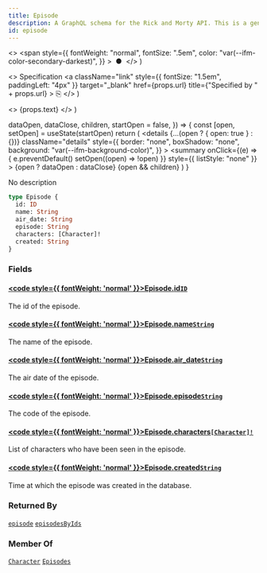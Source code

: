 ```yaml
---
title: Episode
description: A GraphQL schema for the Rick and Morty API. This is a generated file.
id: episode
---
```


  <>
    <span
      style={{
        fontWeight: "normal",
        fontSize: ".5em",
        color: "var(--ifm-color-secondary-darkest)",
      }}
    >
      &nbsp;●&nbsp;
    </span>
  </>
)

  <>
    Specification
    <a
      className="link"
      style={{ fontSize: "1.5em", paddingLeft: "4px" }}
      target="\_blank"
      href={props.url}
      title={"Specified by " + props.url}
    >
      ⎘
    </a>
  </>
)

  <>
    <span className={props.class}>{props.text}</span>
  </>
)


  dataOpen,
  dataClose,
  children,
  startOpen = false,
}) => {
  const [open, setOpen] = useState(startOpen)
  return (
    <details
      {...(open ? { open: true } : {})}
      className="details"
      style={{
        border: "none",
        boxShadow: "none",
        background: "var(--ifm-background-color)",
      }}
    >
      <summary
        onClick={(e) => {
          e.preventDefault()
          setOpen((open) => !open)
        }}
        style={{ listStyle: "none" }}
      >
        {open ? dataOpen : dataClose}
      </summary>
      {open && children}
    </details>
  )
}

No description

```graphql
type Episode {
  id: ID
  name: String
  air_date: String
  episode: String
  characters: [Character]!
  created: String
}
```

### Fields

#### [<code style={{ fontWeight: 'normal' }}>Episode.<b>id</b></code>](#)<Bullet />[`ID`](/docs/graphql/rickandmorty/scalars/id.mdx) <Badge class="badge badge--secondary" text="scalar"/>

The id of the episode.

#### [<code style={{ fontWeight: 'normal' }}>Episode.<b>name</b></code>](#)<Bullet />[`String`](/docs/graphql/rickandmorty/scalars/string.mdx) <Badge class="badge badge--secondary" text="scalar"/>

The name of the episode.

#### [<code style={{ fontWeight: 'normal' }}>Episode.<b>air_date</b></code>](#)<Bullet />[`String`](/docs/graphql/rickandmorty/scalars/string.mdx) <Badge class="badge badge--secondary" text="scalar"/>

The air date of the episode.

#### [<code style={{ fontWeight: 'normal' }}>Episode.<b>episode</b></code>](#)<Bullet />[`String`](/docs/graphql/rickandmorty/scalars/string.mdx) <Badge class="badge badge--secondary" text="scalar"/>

The code of the episode.

#### [<code style={{ fontWeight: 'normal' }}>Episode.<b>characters</b></code>](#)<Bullet />[`[Character]!`](/docs/graphql/rickandmorty/objects/character.mdx) <Badge class="badge badge--secondary" text="non-null"/> <Badge class="badge badge--secondary" text="object"/>

List of characters who have been seen in the episode.

#### [<code style={{ fontWeight: 'normal' }}>Episode.<b>created</b></code>](#)<Bullet />[`String`](/docs/graphql/rickandmorty/scalars/string.mdx) <Badge class="badge badge--secondary" text="scalar"/>

Time at which the episode was created in the database.

### Returned By

[`episode`](/docs/graphql/rickandmorty/queries/episode.mdx) <Badge class="badge badge--secondary" text="query"/><Bullet />[`episodesByIds`](/docs/graphql/rickandmorty/queries/episodes-by-ids.mdx) <Badge class="badge badge--secondary" text="query"/>

### Member Of

[`Character`](/docs/graphql/rickandmorty/objects/character.mdx) <Badge class="badge badge--secondary" text="object"/><Bullet />[`Episodes`](/docs/graphql/rickandmorty/objects/episodes.mdx) <Badge class="badge badge--secondary" text="object"/>
